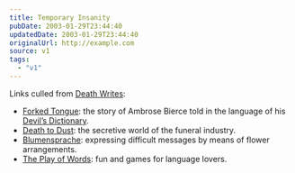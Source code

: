 ```yaml
---
title: Temporary Insanity
pubDate: 2003-01-29T23:44:40
updatedDate: 2003-01-29T23:44:40
originalUrl: http://example.com
source: v1
tags:
  - "v1"
---
```


Links culled from [Death Writes][1]:

- [Forked Tongue][2]: the story of Ambrose Bierce told in the language of his [Devil&#8217;s Dictionary][3].
- [Death to Dust][4]: the secretive world of the funeral industry.
- [Blumensprache][5]: expressing difficult messages by means of flower arrangements.
- [The Play of Words][6]: fun and games for language lovers.

[1]: http://www.amazon.com/exec/obidos/ASIN/1551520389/ohsky07 "Amazon.com: Death Writes - A Curious Notebook by Darlene Barry Quaife"
[2]: http://www.keele.ac.uk/depts/as/Literature/Bierce/forked.html "Keele University School of American Studies: Forked Tongue (The Language of Serpent in the Enlarged Devil's Dictionary of Ambrose Bierce)"
[3]: http://www.alcyone.com/max/lit/devils/ "Alcyone Systems: Devil's Dictionary"
[4]: http://www.galenpress.com/004b.html "Galen Press: Death to Dust - What Happens to Dead Bodies?"
[5]: http://membank.org/biosemiotics/blumensprache.html "membank.org/biosemiotics: Blumensprache"
[6]: http://www.amazon.com/exec/obidos/ASIN/0671689096/ohsky07 "Amazon.com: The Play of Words - Fun & Games for Language Lovers"
